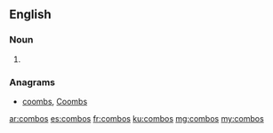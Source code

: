 ==English==

===Noun===
{{head|en|plural}}

# {{plural of|combo|lang=en}}

===Anagrams===
* [[coombs#English|coombs]], [[Coombs#English|Coombs]]

[[ar:combos]]
[[es:combos]]
[[fr:combos]]
[[ku:combos]]
[[mg:combos]]
[[my:combos]]